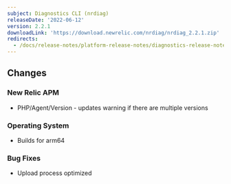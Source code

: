 ```yaml
---
subject: Diagnostics CLI (nrdiag)
releaseDate: '2022-06-12'
version: 2.2.1
downloadLink: 'https://download.newrelic.com/nrdiag/nrdiag_2.2.1.zip'
redirects:
  - /docs/release-notes/platform-release-notes/diagnostics-release-notes/diagnostics-cli-221
---
```


## Changes
### New Relic APM
* PHP/Agent/Version - updates warning if there are multiple versions
### Operating System
* Builds for arm64
### Bug Fixes
* Upload process optimized



